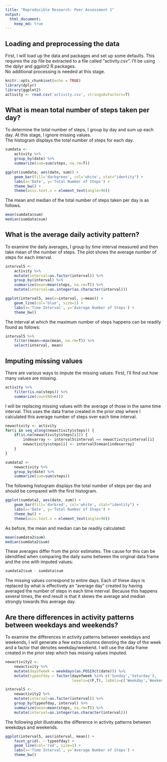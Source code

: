 ```yaml
---
title: "Reproducible Research: Peer Assessment 1"
output: 
  html_document:
    keep_md: true
---
```



## Loading and preprocessing the data

First, I will load up the data and packages and set up some defaults. 
This requires the zip file be extracted to a file called "activity.csv".
I'll be using the dplyr and ggplot2 R packages.  
No additional processing is needed at this stage.

``` r
knitr::opts_chunk$set(echo = TRUE)
library(dplyr)
library(ggplot2)
activity <- read.csv('activity.csv', stringsAsFactors=T)
```

## What is mean total number of steps taken per day?

To determine the total number of steps, I group by day and sum up each day. 
At this stage, I ignore missing values.  
The histogram displays the total number of steps for each day.

``` r
sumdata <- 
    activity %>%
    group_by(date) %>%
    summarize(sum=sum(steps, na.rm=T))

ggplot(sumdata, aes(date, sum)) + 
    geom_bar(fill='darkgreen', col='white', stat="identity") +
    labs(x='Date', y='Total Number of Steps') + 
    theme_bw() + 
    theme(axis.text.x = element_text(angle=90))
```

The mean and median of the total number of steps taken per day is as follows.

``` r
mean(sumdata$sum)
median(sumdata$sum)
```

## What is the average daily activity pattern?

To examine the daily averages, I group by time interval measured and then take 
mean of the number of steps. 
The plot shows the average number of steps for each interval.

``` r
interval5 <-
    activity %>%
    mutate(interval=as.factor(interval)) %>%
    group_by(interval) %>%
    summarize(mean=mean(steps, na.rm=T)) %>%
    mutate(interval=as.integer(as.character(interval)))

ggplot(interval5, aes(x=interval, y=mean)) +
    geom_line(col='blue', size=1) + 
    labs(x='Time Interval', y='Average Number of Steps') + 
    theme_bw()
```

The interval at which the maximum number of steps happens can be readily found as follows:

``` r
interval5 %>%
    filter(mean==max(mean, na.rm=T)) %>%
    select(interval, mean)
```

## Imputing missing values

There are various ways to impute the missing values. 
First, I'll find out how many values are missing.

``` r
activity %>%
    filter(is.na(steps)) %>%
    summarize(countNA=n())
```

I will be replacing missing values with the average of those in the same time interval. 
This uses the data frame created in the prior step where I calculated this average number of steps over each time interval.

``` r
newactivity <- activity
for(i in seq_along(newactivity$steps)) {
    if(is.na(newactivity$steps[i])) {
        indexarray <- interval5$interval == newactivity$interval[i]
        newactivity$steps[i] <- interval5$mean[indexarray]
    }
}

sumdata2 <- 
    newactivity %>%
    group_by(date) %>%
    summarize(sum=sum(steps))
```

The following histogram displays the total number of steps per day and should be compared with the first histogram.

``` r
ggplot(sumdata2, aes(date, sum)) + 
    geom_bar(fill='darkred', col='white', stat="identity") +
    labs(x='Date', y='Total Number of Steps') + 
    theme_bw() + 
    theme(axis.text.x = element_text(angle=90))
```

As before, the mean and median can be readily calculated:

``` r
mean(sumdata2$sum)
median(sumdata2$sum)
```

These averages differ from the prior estimates. 
The cause for this can be idendified when comparing the daily sums between the original data frame and the one with imputed values:

``` r
sumdata2$sum - sumdata$sum
```

The missing values correspond to entire days. 
Each of these days is replaced by what is effectively an "average day" created by having averaged the number of steps in each time interval.
Because this happens several times, the end result is that it skews the average and median strongly towards this average day.

## Are there differences in activity patterns between weekdays and weekends?

To examine the differences in activity patterns between weekdays and weekends, I will generate a few extra columns denoting the day of the week and a factor that denotes weekday/weekend.
I will use the data frame created in the prior step which has missing values imputed.

``` r
newactivity2 <- 
    newactivity %>%
    mutate(dayofweek = weekdays(as.POSIXct(date))) %>%
    mutate(typeofday = factor(dayofweek %in% c('Sunday','Saturday'), 
                              levels=c(F,T), labels=c('Weekday','Weekend')))

interval5 <-
    newactivity2 %>%
    mutate(interval=as.factor(interval)) %>%
    group_by(typeofday, interval) %>%
    summarize(mean=mean(steps, na.rm=T)) %>%
    mutate(interval=as.integer(as.character(interval)))
```

The following plot illustrates the difference in activity patterns between weekdays and weekends.

``` r
ggplot(interval5, aes(interval, mean)) +
    facet_grid(. ~ typeofday) +
    geom_line(col='red', size=1) + 
    labs(x='Time Interval', y='Average Number of Steps') + 
    theme_bw()
```


